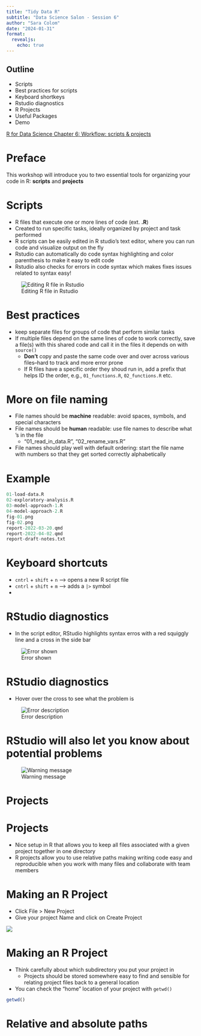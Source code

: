 ```yaml
---
title: "Tidy Data R"
subtitle: "Data Science Salon - Session 6"
author: "Sara Colom"
date: "2024-01-31"
format: 
  revealjs:
    echo: true
---
```


## Outline

-   Scripts
-   Best practices for scripts
-   Keyboard shortkeys
-   Rstudio diagnostics
-   R Projects
-   Useful Packages
-   Demo



[R for Data Science Chapter 6: Workflow: scripts & projects](https://r4ds.hadley.nz/workflow-scripts)

# Preface

This workshop will introduce you to two essential tools for organizing your code in R: **scripts** and **projects**

# Scripts

  - R files that execute one or more lines of code (ext. **.R**)
  - Created to run specific tasks, ideally organized by project and task performed
  - R scripts can be easily edited in R studio's text editor, where you can run code and visualize output on the fly
  - Rstudio can automatically do code syntax highlighting and color parenthesis to make it easy to edit code 
  - Rstudio also checks for errors in code syntax which makes fixes issues related to syntax easy!


![Editing R file in Rstudio](https://r4ds.hadley.nz/diagrams/rstudio/script.png)

# Best practices

- keep separate files for groups of code that perform similar tasks
- If multiple files depend on the same lines of code to work correctly, save a file(s) with this shared code and call it in the files it depends on with `source()` 
  - **Don't** copy and paste the same code over and over across various files--hard to track and more error prone
  - If R files have a specific order they shoud run in, add a prefix that helps ID the order, e.g., `01_functions.R`, `02_functions.R` etc.
  
# More on file naming

- File names should be **machine** readable: avoid spaces, symbols, and special characters
- File names should be **human** readable: use file names to describe what 's in the file
  - "01_read_in_data.R", "02_rename_vars.R"
- File names should play well with default ordering: start the file name with numbers so that they get sorted correctly alphabetically

# Example

```r
01-load-data.R
02-exploratory-analysis.R
03-model-approach-1.R
04-model-approach-2.R
fig-01.png
fig-02.png
report-2022-03-20.qmd
report-2022-04-02.qmd
report-draft-notes.txt
```
  
# Keyboard shortcuts

  - `cntrl` + `shift` + `n` --> opens a new R script file
  - `cntrl` + `shift` + `m` --> adds a `|>` symbol
  - 

# RStudio diagnostics

  - In the script editor, RStudio highlights syntax erros with a red squiggly line and a cross in the side bar

![Error shown](https://r4ds.hadley.nz/screenshots/rstudio-diagnostic.png)

# RStudio diagnostics

  - Hover over the cross to see what the problem is

![Error description](https://r4ds.hadley.nz/screenshots/rstudio-diagnostic-tip.png)

# RStudio will also let you know about potential problems

![Warning message](https://r4ds.hadley.nz/screenshots/rstudio-diagnostic-warn.png)

# Projects

# Projects

  - Nice setup in R that allows you to keep all files associated with a given project together in one directory
  - R projects allow you to use relative paths making writing code easy and reproducible when you work with many files and collaborate with team members
  
# Making an R Project

  - Click File > New Project 
  - Give your project  Name and click on Create Project

![](https://r4ds.hadley.nz/diagrams/new-project.png)

# Making an R Project

- Think carefully about which subdirectory you put your project in
  - Projects should be stored somewhere easy to find and sensible for relating project files back to a general location
- You can check the "home" location of your project with `getwd()`

```r
getwd()
```

# Relative and absolute paths

